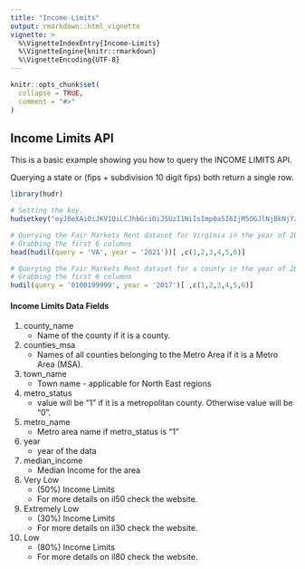 ```yaml
---
title: "Income-Limits"
output: rmarkdown::html_vignette
vignette: >
  %\VignetteIndexEntry{Income-Limits}
  %\VignetteEngine{knitr::rmarkdown}
  %\VignetteEncoding{UTF-8}
---
```


```r
knitr::opts_chunk$set(
  collapse = TRUE,
  comment = "#>"
)
```

## Income Limits API

This is a basic example showing you how to query the INCOME LIMITS API.

Querying a state or (fips + subdivision 10 digit fips) both return
a single row.

```r
library(hudr)

# Setting the key.
hudsetkey("eyJ0eXAiOiJKV1QiLCJhbGciOiJSUzI1NiIsImp0aSI6IjM5OGJlNjBkNjYzMjM1ZmE2NzQxYWY5ZmViM2QzMDBkNDY3NTliYjgzMzhmNjJiZTE3ZDc4MmE0YWNhYjU2ZmMyMTIxMjM1MjJkYTVjNzY1In0.eyJhdWQiOiI2IiwianRpIjoiMzk4YmU2MGQ2NjMyMzVmYTY3NDFhZjlmZWIzZDMwMGQ0Njc1OWJiODMzOGY2MmJlMTdkNzgyYTRhY2FiNTZmYzIxMjEyMzUyMmRhNWM3NjUiLCJpYXQiOjE2NDI5ODg1MTgsIm5iZiI6MTY0Mjk4ODUxOCwiZXhwIjoxOTU4NTIxMzE3LCJzdWIiOiIyOTA3NCIsInNjb3BlcyI6W119.Ke0N8s797ohuGArbGb7rAMsLKDAWqP6mdItM8KjFQjHDMn8NYBazD8WopijiezC4wgV-n4n41NW4tSivV8yVow")

# Querying the Fair Markets Rent dataset for Virginia in the year of 2021.
# Grabbing the first 6 columns
head(hudil(query = 'VA', year = '2021'))[ ,c(1,2,3,4,5,6)]

# Querying the Fair Markets Rent dataset for a county in the year of 2017.
# Grabbing the first 6 columns
hudil(query = '0100199999', year = '2017')[ ,c(1,2,3,4,5,6)]
```

#### Income Limits Data Fields

1) county_name 
    * Name of the county if it is a county.

2) counties_msa
    * Names of all counties belonging to the Metro Area if it is a Metro Area (MSA).

3) town_name
    * Town name - applicable for North East regions

4) metro_status
    * value will be "1" if it is a metropolitan county. Otherwise value will be "0".

5) metro_name
    * Metro area name if metro_status is "1"

6) year
    * year of the data

7) median_income
    * Median Income for the area
    
8) Very Low 
    * (50%) Income Limits
    * For more details on il50 check the website.

9) Extremely Low 
    * (30%) Income Limits
    * For more details on il30 check the website.
    
10) Low 
    * (80%) Income Limits
    * For more details on il80 check the website.
